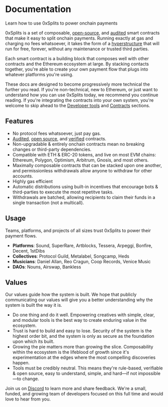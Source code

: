 # Documentation

<div className="mt-2 text-xl text-gray-500">
  Learn how to use 0xSplits to power onchain payments
</div>

0xSplits is a set of composable,
[open-source](https://etherscan.io/address/0x2ed6c4b5da6378c7897ac67ba9e43102feb694ee#code),
and
[audited](https://github.com/0xSplits/splits-contracts/blob/main/audit/0xSplits_A-1.pdf)
smart contracts that make it easy to split onchain payments. Running exactly at
gas and charging no fees whatsoever, it takes the form of a
[hyperstructure](https://jacob.energy/hyperstructures.html) that will run for
free, forever, without any maintenance or trusted third parties.

Each smart contract is a building block that composes well with other contracts
and the Ethereum ecosystem at large. By stacking contacts together, you're able
to create your own payment flow that plugs into whatever platforms you're using.

These docs are designed to become progressively more technical the further you
read. If you're non-technical, new to Ethereum, or just want to understand how
you can use 0xSplits today, we recommend you continue reading. If you're
integrating the contracts into your own system, you're welcome to skip ahead to
the [Developer tools](/dev) and [Contracts](/contracts) sections.

## Features

- No protocol fees whatsoever, just pay gas.
- [Audited](https://github.com/0xSplits/splits-contracts/blob/main/audit/0xSplits_A-1.pdf),
  [open source](https://github.com/0xSplits/splits-contracts), and
  [verified](https://etherscan.io/address/0x2ed6c4b5da6378c7897ac67ba9e43102feb694ee#code)
  contracts.
- Non-upgradable & entirely onchain contracts mean no breaking changes or
  third-party dependencies.
- Compatible with ETH & ERC-20 tokens, and live on most EVM chains: Ethereum,
  Polygon, Optimism, Arbitrum, Gnosis, and most others.
- Maximally composable contracts that can be stacked upon one another, and
  permissionless withdrawals allow anyone to withdraw for other accounts.
- Highly gas efficient
- Automatic distributions using built-in incentives that encourage bots &
  third-parties to execute the most repetitve tasks.
- Withdrawals are batched, allowing recipients to claim their funds in a single
  transaction (not a multicall).

## Usage

Teams, platforms, and projects of all sizes trust 0xSplits to power their
payment flows.

- **Platforms**: Sound, SuperRare, Artblocks, Tessera, Arpeggi, Bonfire, Decent,
  1stDibs
- **Collectives**: Protocol Guild, Metalabel, Songcamp, Heds
- **Musicians**: Daniel Allan, Reo Cragun, Coop Records, Venice Music
- **DAOs**: Nouns, Airswap, Bankless

## Values

Our values guide how the system is built. We hope that publicly communicating
our values will give you a better understanding why the system is built the way
it is.

- Do one thing and do it well. Empowering creatives with simple, clear, and
  modular tools is the best way to create enduring value in the ecosystem.
- Trust is hard to build and easy to lose. Security of the system is the highest
  order bit, and the system is only as secure as the foundation upon which its
  built.
- Growing the pie matters more than growing the slice. Composability within the
  ecosystem is the lifeblood of growth since it's experimentation at the edges
  where the most compelling discoveries happen.
- Tools must be credibly neutral. This means they're rule-based, verifiable &
  open source, easy to understand, simple, and hard—if not impossible—to change.

Join us on [Discord](https://chat.0xsplits.xyz/) to learn more and share
feedback. We're a small, funded, and growing team of developers focused on this
full time and would love to hear from you.
